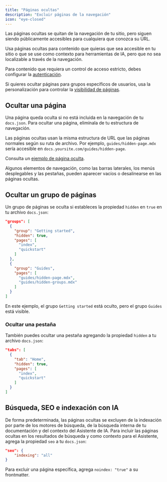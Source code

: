 ```yaml
---
title: "Páginas ocultas"
description: "Excluir páginas de la navegación"
icon: "eye-closed"
---
```


Las páginas ocultas se quitan de la navegación de tu sitio, pero siguen siendo públicamente accesibles para cualquiera que conozca su URL.

Usa páginas ocultas para contenido que quieras que sea accesible en tu sitio o que se use como contexto para herramientas de IA, pero que no sea localizable a través de la navegación.

Para contenido que requiera un control de acceso estricto, debes configurar la [autenticación](/es/authentication-personalization/authentication-setup).

Si quieres ocultar páginas para grupos específicos de usuarios, usa la personalización para controlar la [visibilidad de páginas](/es/authentication-personalization/overview#page-visibility).

## Ocultar una página

Una página queda oculta si no está incluida en la navegación de tu `docs.json`. Para ocultar una página, elimínala de tu estructura de navegación.

Las páginas ocultas usan la misma estructura de URL que las páginas normales según su ruta de archivo. Por ejemplo, `guides/hidden-page.mdx` sería accesible en `docs.yoursite.com/guides/hidden-page`.

Consulta un [ejemplo de página oculta](/es/guides/hidden-page-example).

<Note>
  Algunos elementos de navegación, como las barras laterales, los menús desplegables y las pestañas, pueden aparecer vacíos o desalinearse en las páginas ocultas.
</Note>

## Ocultar un grupo de páginas

Un grupo de páginas se oculta si estableces la propiedad `hidden` en `true` en tu archivo `docs.json`:

```json highlight={4}
"groups": [
  {
    "group": "Getting started",
    "hidden": true,
    "pages": [
      "index",
      "quickstart"
    ]
  },
  {
    "group": "Guides",
    "pages": [
      "guides/hidden-page.mdx",
      "guides/hidden-groups.mdx"
    ]
  }
]
```

En este ejemplo, el grupo `Getting started` está oculto, pero el grupo `Guides` está visible.

### Ocultar una pestaña

También puedes ocultar una pestaña agregando la propiedad `hidden` a tu archivo `docs.json`:

```json highlight={4}
"tabs": [
  {
    "tab": "Home",
    "hidden": true,
    "pages": [
      "index",
      "quickstart"
    ]
  }
]
```

## Búsqueda, SEO e indexación con IA

De forma predeterminada, las páginas ocultas se excluyen de la indexación por parte de los motores de búsqueda, de la búsqueda interna de tu documentación y del contexto del Asistente de IA. Para incluir las páginas ocultas en los resultados de búsqueda y como contexto para el Asistente, agrega la propiedad `seo` a tu `docs.json`:

```json
"seo": {
    "indexing": "all"
}
```

Para excluir una página específica, agrega `noindex: "true"` a su frontmatter.